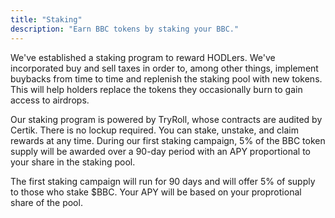 ```yaml
---
title: "Staking"
description: "Earn BBC tokens by staking your BBC."
---
```


We've established a staking program to reward HODLers. We've incorporated buy and sell taxes in order to, among other things, implement buybacks from time to time and replenish the staking pool with new tokens. This will help holders replace the tokens they occasionally burn to gain access to airdrops.

Our staking program is powered by TryRoll, whose contracts are audited by Certik. There is no lockup required. You can stake, unstake, and claim rewards at any time. During our first staking campaign, 5% of the BBC token supply will be awarded over a 90-day period with an APY proportional to your share in the staking pool.

The first staking campaign will run for 90 days and will offer 5% of supply to those who stake $BBC. Your APY will be based on your proprotional share of the pool.